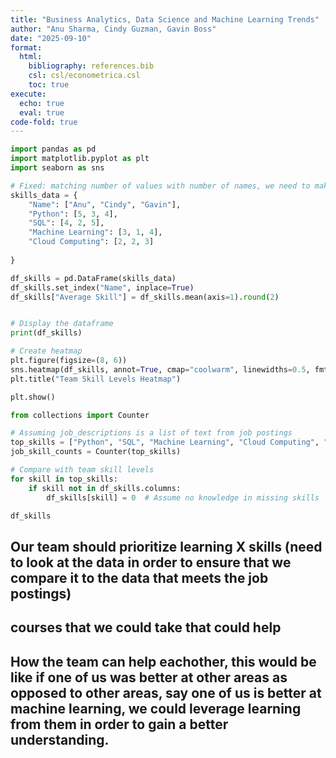 ```yaml
---
title: "Business Analytics, Data Science and Machine Learning Trends"
author: "Anu Sharma, Cindy Guzman, Gavin Boss"
date: "2025-09-10"
format:
  html:
    bibliography: references.bib
    csl: csl/econometrica.csl
    toc: true
execute:
  echo: true
  eval: true
code-fold: true
---
```

```python
import pandas as pd
import matplotlib.pyplot as plt
import seaborn as sns

# Fixed: matching number of values with number of names, we need to make sure that we update these values and update the formatting, this is just a baseline to get it working
skills_data = {
    "Name": ["Anu", "Cindy", "Gavin"],
    "Python": [5, 3, 4],
    "SQL": [4, 2, 5],
    "Machine Learning": [3, 1, 4],
    "Cloud Computing": [2, 2, 3]
    
}

df_skills = pd.DataFrame(skills_data)
df_skills.set_index("Name", inplace=True)
df_skills["Average Skill"] = df_skills.mean(axis=1).round(2)


# Display the dataframe
print(df_skills)

# Create heatmap
plt.figure(figsize=(8, 6))
sns.heatmap(df_skills, annot=True, cmap="coolwarm", linewidths=0.5, fmt='0.2f')
plt.title("Team Skill Levels Heatmap")

plt.show()
```

```python
from collections import Counter

# Assuming job_descriptions is a list of text from job postings
top_skills = ["Python", "SQL", "Machine Learning", "Cloud Computing", "Docker", "AWS"]
job_skill_counts = Counter(top_skills)

# Compare with team skill levels
for skill in top_skills:
    if skill not in df_skills.columns:
        df_skills[skill] = 0  # Assume no knowledge in missing skills

df_skills
```

## Our team should prioritize learning X skills (need to look at the data in order to ensure that we compare it to the data that meets the job postings)
## courses that we could take that could help
## How the team can help eachother, this would be like if one of us was better at other areas as opposed to other areas, say one of us is better at machine learning, we could leverage learning from them in order to gain a better understanding.